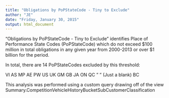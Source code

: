 ```yaml
---
title: "Obligations by PoPStateCode - Tiny to Exclude"
author: "JE"
date: "Friday, January 30, 2015"
output: html_document
---
```

"Obligations by PoPStateCode - Tiny to Exclude" identifies Place of Performance State Codes (PoPStateCode) which do not exceed $100 million in total obligations in any given year from 2000-2013 or over $1 billion for the period.

In total, there are 14 PoPStateCodes excluded by this threshold:

VI
AS
MP
AE
PW
US
UK
GM
GB
JA
ON
QC
"   "  (Just a blank)
BC

This analysis was performed using a custom query drawing off of the view Summary.CompetitionVehicleHistoryBucketSubCustomerClassification